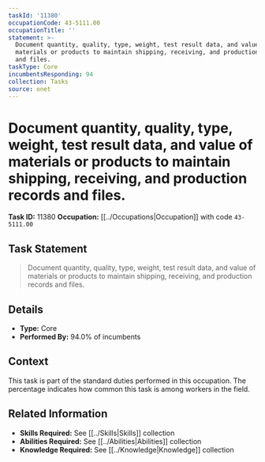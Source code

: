 ```yaml
---
taskId: '11380'
occupationCode: 43-5111.00
occupationTitle: ''
statement: >-
  Document quantity, quality, type, weight, test result data, and value of
  materials or products to maintain shipping, receiving, and production records
  and files.
taskType: Core
incumbentsResponding: 94
collection: Tasks
source: onet
---
```

# Document quantity, quality, type, weight, test result data, and value of materials or products to maintain shipping, receiving, and production records and files.

**Task ID:** 11380
**Occupation:** [[../Occupations|Occupation]] with code `43-5111.00`

## Task Statement

> Document quantity, quality, type, weight, test result data, and value of materials or products to maintain shipping, receiving, and production records and files.

## Details

- **Type:** Core
- **Performed By:** 94.0% of incumbents

## Context

This task is part of the standard duties performed in this occupation. The percentage indicates how common this task is among workers in the field.

## Related Information

- **Skills Required:** See [[../Skills|Skills]] collection
- **Abilities Required:** See [[../Abilities|Abilities]] collection
- **Knowledge Required:** See [[../Knowledge|Knowledge]] collection

